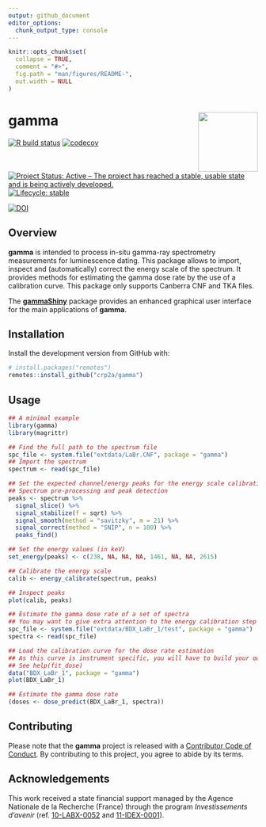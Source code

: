 ```yaml
---
output: github_document
editor_options: 
  chunk_output_type: console
---
```


<!-- README.md is generated from README.Rmd. Please edit that file -->

```r
knitr::opts_chunk$set(
  collapse = TRUE,
  comment = "#>",
  fig.path = "man/figures/README-",
  out.width = NULL
)
```

# gamma <img width=120px src="man/figures/logo.png" align="right" />

<!-- badges: start -->
[![R build status](https://github.com/crp2a/gamma/workflows/R-CMD-check/badge.svg)](https://github.com/crp2a/gamma/actions)
[![codecov](https://codecov.io/gh/crp2a/gamma/branch/master/graph/badge.svg)](https://codecov.io/gh/crp2a/gamma)

<!--[![CRAN Version](http://www.r-pkg.org/badges/version/gamma)](https://cran.r-project.org/package=gamma)
[![CRAN checks](https://cranchecks.info/badges/worst/gamma)](https://cran.r-project.org/web/checks/check_results_gamma.html)
[![CRAN Downloads](http://cranlogs.r-pkg.org/badges/gamma)](https://cran.r-project.org/package=gamma)-->

[![Project Status: Active – The project has reached a stable, usable state and is being actively developed.](https://www.repostatus.org/badges/latest/active.svg)](https://www.repostatus.org/#active)
[![Lifecycle: stable](https://img.shields.io/badge/lifecycle-stable-brightgreen.svg)](https://www.tidyverse.org/lifecycle/#stable)

[![DOI](https://zenodo.org/badge/DOI/10.5281/zenodo.2652393.svg)](https://doi.org/10.5281/zenodo.2652393)
<!-- badges: end -->

## Overview

**gamma** is intended to process in-situ gamma-ray spectrometry measurements for luminescence dating. This package allows to import, inspect and (automatically) correct the energy scale of the spectrum. It provides methods for estimating the gamma dose rate by the use of a calibration curve. This package only supports Canberra CNF and TKA files.

The [**gammaShiny**](https://github.com/crp2a/gammaShiny) package provides an enhanced graphical user interface for the main applications of **gamma**.

## Installation

Install the development version from GitHub with:

```r
# install.packages("remotes")
remotes::install_github("crp2a/gamma")
```

## Usage

```r
## A minimal example
library(gamma)
library(magrittr)

## Find the full path to the spectrum file
spc_file <- system.file("extdata/LaBr.CNF", package = "gamma")
## Import the spectrum
spectrum <- read(spc_file)

## Set the expected channel/energy peaks for the energy scale calibration
## Spectrum pre-processing and peak detection
peaks <- spectrum %>%
  signal_slice() %>%
  signal_stabilize(f = sqrt) %>%
  signal_smooth(method = "savitzky", m = 21) %>%
  signal_correct(method = "SNIP", n = 100) %>%
  peaks_find()

## Set the energy values (in keV)
set_energy(peaks) <- c(238, NA, NA, NA, 1461, NA, NA, 2615)

## Calibrate the energy scale
calib <- energy_calibrate(spectrum, peaks)

## Inspect peaks
plot(calib, peaks)
```

```r
## Estimate the gamma dose rate of a set of spectra
## You may want to give extra attention to the energy calibration step
spc_file <- system.file("extdata/BDX_LaBr_1/test", package = "gamma")
spectra <- read(spc_file)

## Load the calibration curve for the dose rate estimation
## As this curve is instrument specific, you will have to build your own
## See help(fit_dose)
data("BDX_LaBr_1", package = "gamma")
plot(BDX_LaBr_1)

## Estimate the gamma dose rate
(doses <- dose_predict(BDX_LaBr_1, spectra))
```

## Contributing
Please note that the **gamma** project is released with a [Contributor Code of Conduct](https://github.com/crp2a/gamma/blob/master/.github/CODE_OF_CONDUCT.md). By contributing to this project, you agree to abide by its terms.

## Acknowledgements
This work received a state financial support managed by the Agence Nationale de la Recherche (France) through the program *Investissements d'avenir* (ref. [10-LABX-0052](https://lascarbx.labex.u-bordeaux.fr) and [11-IDEX-0001](https://www.univ-amu.fr/amidex)).
